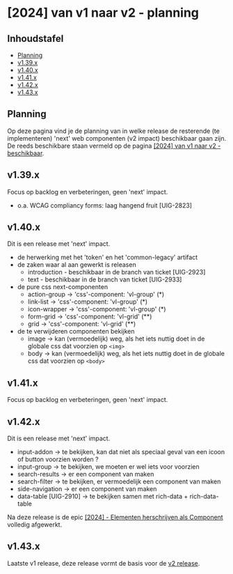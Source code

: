 
<Meta title="Planning/[2024] van v1 naar v2 - planning" />

# [2024] van v1 naar v2 - planning

## Inhoudstafel

- [Planning](#planning)
- [v1.39.x](#v139x)
- [v1.40.x](#v140x)
- [v1.41.x](#v141x)
- [v1.42.x](#v142x)
- [v1.43.x](#v143x)


## Planning

Op deze pagina vind je de planning van in welke release de resterende (te implementeren) 'next' web componenten
(v2 impact) beschikbaar gaan zijn. De reeds beschikbare staan vermeld op de pagina
[[2024] van v1 naar v2 - beschikbaar](/docs/planning-2024-van-v1-naar-v2-beschikbaar--documentatie).


## v1.39.x

Focus op backlog en verbeteringen, geen 'next' impact.

- o.a. WCAG compliancy forms: laag hangend fruit [UIG-2823]


## v1.40.x

Dit is een release met 'next' impact.

- de herwerking met het 'token' en het 'common-legacy' artifact
- de zaken waar al aan gewerkt is releasen
  * introduction - beschikbaar in de branch van ticket [UIG-2923]
  * text - beschikbaar in de branch van ticket [UIG-2933]
- de pure css next-componenten
  * action-group -> 'css'-component: 'vl-group' (*)
  * link-list -> 'css'-component: 'vl-group' (*)
  * icon-wrapper -> 'css'-component: 'vl-group' (*)
  * form-grid -> 'css'-component: 'vl-grid' (**)
  * grid -> 'css'-component: 'vl-grid' (**)
- de te verwijderen componenten bekijken
  * image -> kan (vermoedelijk) weg, als het iets nuttig doet in de globale css dat voorzien op `<img>`
  * body -> kan (vermoedelijk) weg, als het iets nuttig doet in de globale css dat voorzien op `<body>`


## v1.41.x

Focus op backlog en verbeteringen, geen 'next' impact.


## v1.42.x

Dit is een release met 'next' impact.

- input-addon -> te bekijken, kan dat niet als speciaal geval van een icoon of button voorzien worden ?
- input-group -> te bekijken, we moeten er wel iets voor voorzien
- search-results -> er een component van maken
- search-filter -> te bekijken, er vermoedelijk een component van maken
- side-navigation -> er een component van maken
- data-table [UIG-2910] -> te bekijken samen met rich-data + rich-data-table

Na deze release is de epic
[[2024] - Elementen herschrijven als Component](https://www.milieuinfo.be/jira/browse/UIG-2906) volledig afgewerkt.


## v1.43.x

Laatste v1 release, deze release vormt de basis voor de
[v2 release](/docs/planning-aanpak-v2-2024-v3-2025--documentatie#v2-release).


